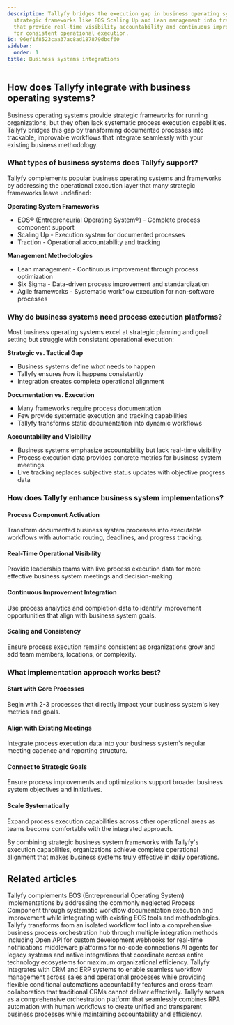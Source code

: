 ```yaml
---
description: Tallyfy bridges the execution gap in business operating systems by transforming
  strategic frameworks like EOS Scaling Up and Lean management into trackable workflows
  that provide real-time visibility accountability and continuous improvement capabilities
  for consistent operational execution.
id: 96ef1f8523caa37ac8ad187879dbcf60
sidebar:
  order: 1
title: Business systems integrations
---
```


## How does Tallyfy integrate with business operating systems?

Business operating systems provide strategic frameworks for running organizations, but they often lack systematic process execution capabilities. Tallyfy bridges this gap by transforming documented processes into trackable, improvable workflows that integrate seamlessly with your existing business methodology.

### What types of business systems does Tallyfy support?

Tallyfy complements popular business operating systems and frameworks by addressing the operational execution layer that many strategic frameworks leave undefined:

**Operating System Frameworks**
- EOS® (Entrepreneurial Operating System®) - Complete process component support
- Scaling Up - Execution system for documented processes  
- Traction - Operational accountability and tracking

**Management Methodologies**
- Lean management - Continuous improvement through process optimization
- Six Sigma - Data-driven process improvement and standardization
- Agile frameworks - Systematic workflow execution for non-software processes

### Why do business systems need process execution platforms?

Most business operating systems excel at strategic planning and goal setting but struggle with consistent operational execution:

**Strategic vs. Tactical Gap**
- Business systems define *what* needs to happen
- Tallyfy ensures *how* it happens consistently  
- Integration creates complete operational alignment

**Documentation vs. Execution**
- Many frameworks require process documentation
- Few provide systematic execution and tracking capabilities
- Tallyfy transforms static documentation into dynamic workflows

**Accountability and Visibility**
- Business systems emphasize accountability but lack real-time visibility
- Process execution data provides concrete metrics for business system meetings
- Live tracking replaces subjective status updates with objective progress data

### How does Tallyfy enhance business system implementations?

#### **Process Component Activation**
Transform documented business system processes into executable workflows with automatic routing, deadlines, and progress tracking.

#### **Real-Time Operational Visibility**  
Provide leadership teams with live process execution data for more effective business system meetings and decision-making.

#### **Continuous Improvement Integration**
Use process analytics and completion data to identify improvement opportunities that align with business system goals.

#### **Scaling and Consistency**
Ensure process execution remains consistent as organizations grow and add team members, locations, or complexity.

### What implementation approach works best?

#### **Start with Core Processes**
Begin with 2-3 processes that directly impact your business system's key metrics and goals.

#### **Align with Existing Meetings**
Integrate process execution data into your business system's regular meeting cadence and reporting structure.

#### **Connect to Strategic Goals**  
Ensure process improvements and optimizations support broader business system objectives and initiatives.

#### **Scale Systematically**
Expand process execution capabilities across other operational areas as teams become comfortable with the integrated approach.

By combining strategic business system frameworks with Tallyfy's execution capabilities, organizations achieve complete operational alignment that makes business systems truly effective in daily operations.


## Related articles
<CardGrid>
<LinkTitleCard header="<b>Business Systems > EOS integration and process component support</b>" href="/products/pro/integrations/business-systems/eos-integration/" > Tallyfy complements EOS (Entrepreneurial Operating System) implementations by addressing the commonly neglected Process Component through systematic workflow documentation execution and improvement while integrating with existing EOS tools and methodologies. </LinkTitleCard>
<LinkTitleCard header="<b>Pro > Integrations</b>" href="/products/pro/integrations/" > Tallyfy transforms from an isolated workflow tool into a comprehensive business process orchestration hub through multiple integration methods including Open API for custom development webhooks for real-time notifications middleware platforms for no-code connections AI agents for legacy systems and native integrations that coordinate across entire technology ecosystems for maximum organizational efficiency. </LinkTitleCard>
<LinkTitleCard header="<b>Middleware > Integrate to your CRM or ERP</b>" href="/products/pro/integrations/middleware/integrate-into-crm/" > Tallyfy integrates with CRM and ERP systems to enable seamless workflow management across sales and operational processes while providing flexible conditional automations accountability features and cross-team collaboration that traditional CRMs cannot deliver effectively. </LinkTitleCard>
<LinkTitleCard header="<b>Open Api > Combining RPA systems and human operators</b>" href="/products/pro/integrations/open-api/how-does-tallyfy-combine-rpa-systems-and-human-operators/" > Tallyfy serves as a comprehensive orchestration platform that seamlessly combines RPA automation with human workflows to create unified and transparent business processes while maintaining accountability and efficiency. </LinkTitleCard>
</CardGrid>